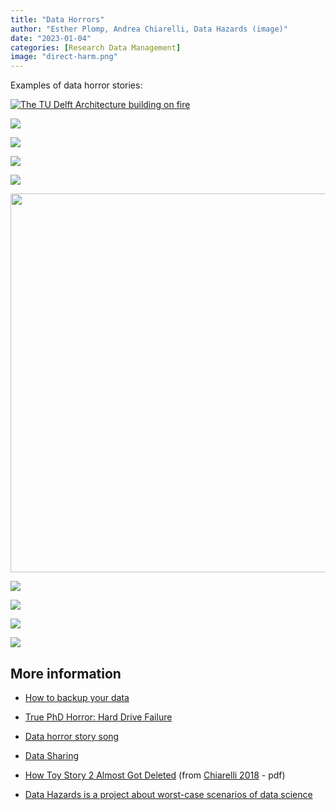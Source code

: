 ```yaml
---
title: "Data Horrors"
author: "Esther Plomp, Andrea Chiarelli, Data Hazards (image)"
date: "2023-01-04"
categories: [Research Data Management]
image: "direct-harm.png"
---
```


Examples of data horror stories:

[![The TU Delft Architecture building on fire](https://daphartmann.files.wordpress.com/2017/02/tu-delft-bouwkunde-brand-1.jpg)](https://daphartmann.files.wordpress.com/2017/02/tu-delft-bouwkunde-brand-1.jpg)

[![](images/image-1644946693.png){fig-alt="An advertisement for a cash reward if someone finds a lost backpack. Among details regarding the bag the text says \\\"The external drive is very important to me as it contains five years of research data which are crucial for my PhD thesis!"}](https://blogs.ch.cam.ac.uk/pmr/2011/08/01/why-you-need-a-data-management-plan/)

[![](images/image-689718380.png){fig-alt="An addition to the backup rule from Alex Chan, who had their adjustable height desk crash and their IMAc planted into the backup drive setting on the same desk."}](https://twitter.com/alexwlchan/status/1323236080913686528)

[![](images/image-1240159980.png){fig-alt="A tweet saying \"give me a horror story from your speciality in five words or less\" with Shawn Graham's answer to this: \"is this the current version\""}](https://twitter.com/electricarchaeo/status/1264362337559023616)

[![](images/image-1125274807.png){fig-alt="80 percent of scientific data from publicly-funded research is lost within two decades. Headline from december 19, 2013"}](https://www.upi.com/Science_News/2013/12/19/80-percent-of-scientific-data-from-publicly-funded-research-is-lost-within-two-decades/8781387477327/)

[![](images/image-1516561689.png){fig-alt="Most scientific research data from the 1990s is lost forever. A new study has found that as much as 80 percent of the raw scientific data collected by researchers in the early 1990s is gone forever, mostly because no one knows where to find it. By Danielle Wiener-Bronner. 2013." width="606"}](https://www.theatlantic.com/national/archive/2013/12/scientific-data-lost-forever/356422/)

[![](images/image-338631962.png){fig-alt="Can you still publish if you have lost the original data? I have recently completed a MD project and wriitin it up as a paper. My computer has since been stolen and I have lost the MD simulations (backup was taken too). Would the paper still be able to be published?"}](https://www.researchgate.net/post/Can_you_still_publish_if_you_have_lost_the_original_data)

[![](images/image-1334545154.png){fig-alt="years of data lost in fire at university"}](https://www.nytimes.com/2002/01/13/us/years-of-data-lost-in-fire-at-university.html)

[![](images/image-218605741.png){fig-alt="Forgotten collections - a (physical) data horror story"}](https://vu.nl/en/stories/forgotten-collections-a-physical-data-horror-story)

[![](images/image-254955976.png){fig-alt="Data transfer in shopping bags"}](https://vu.nl/en/stories/data-transfer-in-shopping-bags)

## More information

-   [How to backup your data](https://estherplomp.github.io/TNW-OS-support/posts/backup/)

-   [True PhD Horror: Hard Drive Failure](https://www.youtube.com/watch?v=U6FWWMttBrc)

-   [Data horror story song](https://figshare.com/articles/media/The_Data_Horror_Stories_Song/21167128)

-   [Data Sharing](https://www.youtube.com/watch?v=RVZbk3GEVSw)

-   [How Toy Story 2 Almost Got Deleted](https://www.youtube.com/watch?v=8dhp_20j0Ys) (from [Chiarelli 2018](https://www.city.ac.uk/__data/assets/pdf_file/0003/440346/RDM-slideshow.pdf) - pdf)

-   [Data Hazards is a project about worst-case scenarios of data science](https://datahazards.com/)
